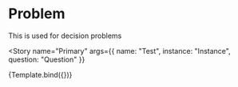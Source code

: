 
<Meta title="Problem" component={Problem} />


# Problem

This is used for decision problems

<Story
  name="Primary"
  args={{ name: "Test", instance: "Instance", question: "Question" }}
>
  {Template.bind({})}
</Story>
